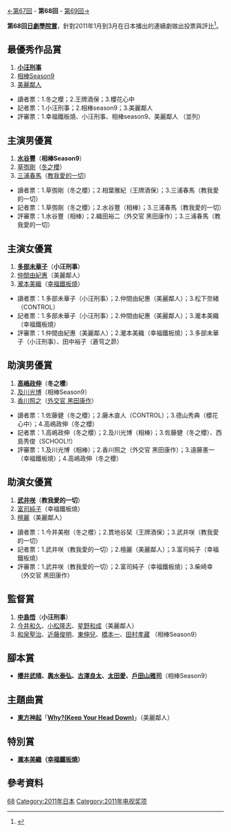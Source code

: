 {{noteTA
|G1=JP Show}}
[[第67回日劇學院賞名單|←第67回]] - '''第68回''' - [[第69回日劇學院賞名單|第69回→]]

'''第68回[[日劇學院賞|日劇學院賞]]'''，針對2011年1月到3月在日本播出的連續劇做出投票與評比<ref>{{Cite web |url=http://blog.television.co.jp/drama/academy/2011/05/11/ |title=日劇學院賞獲獎名單 |accessdate=2014-08-15 |archive-date=2013-01-19 |archive-url=https://web.archive.org/web/20130119062932/http://blog.television.co.jp/drama/academy/2011/05/11/ |dead-url=no }}</ref>。

==最優秀作品賞==
#'''[[小汪刑事|小汪刑事]]'''
#[[相棒|相棒Season9]]
#[[美麗鄰人|美麗鄰人]]

*讀者票：1.冬之櫻；2.王牌酒保；3.櫻花心中
*記者票：1.小汪刑事；2.相棒season9；3.美麗鄰人
*評審票：1.幸福鐵板燒、小汪刑事、相棒season9、美麗鄰人 （並列）

==主演男優賞==
#'''[[水谷豐|水谷豐]]'''（'''相棒Season9'''）
#[[草彅剛|草彅剛]]（[[冬之櫻|冬之櫻]]）
#[[三浦春馬|三浦春馬]]（[[教我愛的一切|教我愛的一切]]）

*讀者票：1.草彅剛（冬之櫻）；2.相葉雅紀（王牌酒保）；3.三浦春馬（教我愛的一切）
*記者票：1.草彅剛（冬之櫻）；2.水谷豐（相棒）；3.三浦春馬（教我愛的一切）
*評審票：1.水谷豐（相棒）；2.織田裕二（外交官 黑田康作）；3.三浦春馬（教我愛的一切）

==主演女優賞==
#'''[[多部未華子|多部未華子]]'''（'''小汪刑事'''）
#[[仲間由紀惠|仲間由紀惠]]（美麗鄰人）
#[[瀧本美織|瀧本美織]]（[[幸福鐵板燒|幸福鐵板燒]]）

*讀者票：1.多部未華子（小汪刑事）；2.仲間由紀惠（美麗鄰人）；3.松下奈緒（CONTROL）
*記者票：1.多部未華子（小汪刑事）；2.仲間由紀惠（美麗鄰人）；3.瀧本美織（幸福鐵板燒）
*評審票：1.仲間由紀惠（美麗鄰人）；2.瀧本美織（幸福鐵板燒）；3.多部未華子（小汪刑事）、田中裕子（蒼穹之昴）

==助演男優賞==
#'''[[高嶋政伸|高嶋政伸]]'''（'''冬之櫻'''）
#[[及川光博|及川光博]]（相棒Season9） 
#[[香川照之|香川照之]]（[[外交官_黑田康作|外交官 黑田康作]]）

*讀者票：1.佐藤健（冬之櫻）；2.藤木直人（CONTROL）；3.德山秀典（櫻花心中）；4.高嶋政伸（冬之櫻）
*記者票：1.高嶋政伸（冬之櫻）；2.及川光博（相棒）；3.佐藤健（冬之櫻）、西島秀俊（SCHOOL!!）
*評審票：1.及川光博（相棒）；2.香川照之（外交官 黑田康作）；3.遠藤憲一（幸福鐵板燒）；4.高嶋政伸（冬之櫻）

==助演女優賞==
#'''[[武井咲|武井咲]]'''（'''教我愛的一切'''）
#[[富司純子|富司純子]]（幸福鐵板燒）
#[[檀麗|檀麗]]（美麗鄰人）

*讀者票：1.今井美樹（冬之櫻）；2.貫地谷栞（王牌酒保）；3.武井咲（教我愛的一切）
*記者票：1.武井咲（教我愛的一切）；2.檀麗（美麗鄰人）；3.富司純子（幸福鐵板燒）
*評審票：1.武井咲（教我愛的一切）；2.富司純子（幸福鐵板燒）；3.柴崎幸（外交官 黑田康作）

==監督賞==
#'''[[中島悟|中島悟]]'''（'''小汪刑事'''）
#[[今井和久|今井和久]]、[[小松隆志|小松隆志]]、[[星野和成|星野和成]]（美麗鄰人）
#[[和泉聖治|和泉聖治]]、[[近藤俊明|近藤俊明]]、[[東伸兒|東伸兒]]、[[橋本一|橋本一]]、[[田村孝藏|田村孝藏]]	（相棒Season9）

==腳本賞==
*'''[[櫻井武晴|櫻井武晴]]、[[輿水泰弘|輿水泰弘]]、[[古澤良太|古澤良太]]、[[太田愛|太田愛]]、[[戶田山雅司|戶田山雅司]]'''（相棒Season9）

==主題曲賞==
*'''[[東方神起|東方神起]]'''「'''[[Why?(Keep_Your_Head_Down)|Why?(Keep Your Head Down)]]'''」（美麗鄰人）

==特別賞==
*'''[[瀧本美織|瀧本美織]]（[[幸福鐵板燒|幸福鐵板燒]]）'''

== 參考資料 ==
{{reflist}}

{{日劇學院賞名單}}
[[Category:日劇學院賞|68]]
[[Category:2011年日本|Category:2011年日本]]
[[Category:2011年电视奖项|Category:2011年电视奖项]]
